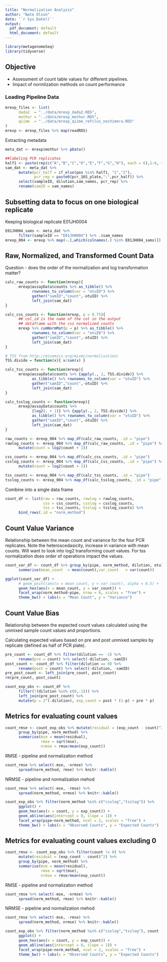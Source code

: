 ```yaml
---
title: "Normalization Analysis"
author: "Nate Olson"
date: '`r Sys.Date()`'
output:
  pdf_document: default
  html_document: default
---
```


```r
library(metagenomeSeq)
library(tidyverse)
```

## Objective
* Assessment of count table values for different pipelines.
* Impact of normlization methods on count performance

### Loading Pipeline Data
```r
mrexp_files <- list(
      dada2  = "../data/mrexp_dada2.RDS",
      mothur = "../data/mrexp_mothur.RDS",
      qiime  = "../data/mrexp_qiime_refclus_nochimera.RDS"
)
mrexp <- mrexp_files %>% map(readRDS) 
```

Extracting metadata
```r
meta_dat <- mrexp$mothur %>% pData()

##labeling PCR replicates
half1 <- paste(rep(c("A","B","C","D","E","F","G","H"), each = 6),1:6, sep = "_")
sam_dat <- meta_dat %>% 
      mutate(pcr_half = if_else(pos %in% half1, "1","2"),
             pcr_rep = paste0(pcr_16S_plate,":",pcr_half)) %>% 
      select(sampleID, dilution,sam_names, pcr_rep) %>% 
      rename(samID = sam_names)
```


## Subsetting data to focus on one biological replicate
Keeping biological replicate E01JH0004

```r
E01JH004_sams <- meta_dat %>% 
      filter(sampleID == "E01JH0004") %>% .$sam_names
mrexp_004 <- mrexp %>% map(~.[,which(colnames(.) %in% E01JH004_sams)])
```


## Raw, Normalized, and Transformed Count Data
Question - does the order of the normalization and log transformation matter? 

```r
calc_raw_counts <- function(mrexp){
      mrexp@assayData$counts %>% as_tibble() %>% 
            rownames_to_column(var = "otuID") %>% 
            gather("samID","count",-otuID) %>% 
            left_join(sam_dat) 
}

calc_css_counts <- function(mrexp, p = 0.75){
      ## col_id is the name of the col in the output 
      ## dataframe with the css normalized counts
      mrexp %>% cumNormMat(p = p) %>% as_tibble() %>% 
            rownames_to_column(var = "otuID") %>% 
            gather("samID","count",-otuID) %>% 
            left_join(sam_dat) 
}

# TSS from http://mixomics.org/mixmc/normalisation/ 
TSS.divide = function(x){ x/sum(x) }

calc_tss_counts <- function(mrexp){
      mrexp@assayData$counts %>% {apply(., 2, TSS.divide)} %>% 
            as_tibble() %>% rownames_to_column(var = "otuID") %>%
            gather("samID","count",-otuID) %>% 
            left_join(sam_dat) 
}

calc_tsslog_counts <- function(mrexp){
      mrexp@assayData$counts %>% 
            {log2(. + 1)} %>% {apply(., 2, TSS.divide)} %>% 
            as_tibble() %>% rownames_to_column(var = "otuID") %>%
            gather("samID","count",-otuID) %>% 
            left_join(sam_dat) 
}
```

```r
raw_counts <- mrexp_004 %>% map_df(calc_raw_counts, .id = "pipe")
rawlog_counts <- mrexp_004 %>% map_df(calc_raw_counts, .id = "pipe") %>% 
      mutate(count = log2(count + 1))
```

```r
css_counts <- mrexp_004 %>% map_df(calc_css_counts, .id = "pipe")
csslog_counts <- mrexp_004 %>% map_df(calc_css_counts, .id = "pipe") %>% 
      mutate(count = log2(count + 1))
```

```r
tss_counts <- mrexp_004 %>% map_df(calc_tss_counts, .id = "pipe")
tsslog_counts <- mrexp_004 %>% map_df(calc_tsslog_counts, .id = "pipe") 
```

Combine into a single data frame
```r
count_df <- list(raw = raw_counts, rawlog = rawlog_counts, 
                 css = css_counts, csslog = csslog_counts, 
                 tss = tss_counts, tsslog = tsslog_counts) %>% 
      bind_rows(.id = "norm_method")
```


## Count Value Variance 
Relationship between the mean count and variance for the four PCR replicates. 
Note the heteroscedasicity, increase in variance with mean counts. 
Will want to look into log2 transforming count values. 
For tss normalization does order of operations impact the values. 

```r
count_var_df <- count_df %>% group_by(pipe, norm_method, dilution, otuID) %>% 
      summarise(mean_count  = mean(count),var_count   = var(count))
```

```r
ggplot(count_var_df) +
      # geom_point(aes(x = mean_count, y = var_count), alpha = 0.5) +
      geom_hex(aes(x = mean_count, y = var_count)) +
      facet_wrap(norm_method~pipe, nrow = 6, scales = "free") +
      theme_bw() + labs(x = "Mean Count", y = "Variance")
```


## Count Value Bias 
Relationship between the expected count values calculated using the unmixed sample count values and proportions. 

Calculating expected values based on pre and post unmixed samples by replicate (defined as half of PCR plate).

```r
pre_count <- count_df %>% filter(dilution == -1) %>% 
      rename(pre = count) %>% select(-dilution, -samID)
post_count <- count_df %>% filter(dilution == 0) %>% 
      rename(post = count) %>% select(-dilution, -samID)
pre_post_count <- left_join(pre_count, post_count)
rm(pre_count, post_count)

count_exp_obs <- count_df %>% 
      filter(!(dilution %in% c(0,-1))) %>%
      left_join(pre_post_count) %>% 
      mutate(p = 2^(-dilution), exp_count = post * (1-p) + pre * p)
```

## Metrics for evaluating count values
```r
count_rmse <- count_exp_obs %>% mutate(residual = (exp_count - count)^2) %>% 
      group_by(pipe, norm_method) %>% 
      summarise(mse = mean(residual), 
                rmse = sqrt(mse), 
                nrmse = rmse/mean(exp_count))
```

RMSE - pipeline and normalization method
```r
count_rmse %>% select(-mse, -nrmse) %>% 
      spread(norm_method, rmse) %>% knitr::kable()
```

NRMSE - pipeline and normalization mehod 
```r
count_rmse %>% select(-mse, -rmse) %>% 
      spread(norm_method, nrmse) %>% knitr::kable()
```

```r
count_exp_obs %>% filter(norm_method %in% c("csslog","tsslog")) %>% 
      ggplot() + 
      geom_hex(aes(x = count, y = exp_count)) + 
      geom_abline(aes(intercept = 0, slope = 1)) + 
      facet_wrap(pipe~norm_method, ncol = 2, scales = "free") + 
      theme_bw() + labs(x = "Observed Counts", y = "Expected Counts")
```


## Metrics for evaluating count values excluding 0
```r
count_rmse <- count_exp_obs %>% filter(count != 0) %>% 
      mutate(residual = (exp_count - count)^2) %>% 
      group_by(pipe, norm_method) %>% 
      summarise(mse = mean(residual), 
                rmse = sqrt(mse), 
                nrmse = rmse/mean(exp_count))
```

RMSE - pipeline and normalization method
```r
count_rmse %>% select(-mse, -nrmse) %>% 
      spread(norm_method, rmse) %>% knitr::kable()
```

NRMSE - pipeline and normalization mehod 
```r
count_rmse %>% select(-mse, -rmse) %>% 
      spread(norm_method, nrmse) %>% knitr::kable()
```

```r
count_exp_obs %>% filter(norm_method %in% c("csslog","tsslog"), count != 0) %>% 
      ggplot() + 
      geom_hex(aes(x = count, y = exp_count)) + 
      geom_abline(aes(intercept = 0, slope = 1)) + 
      facet_wrap(pipe~norm_method, ncol = 2, scales = "free") + 
      theme_bw() + labs(x = "Observed Counts", y = "Expected Counts")
```
